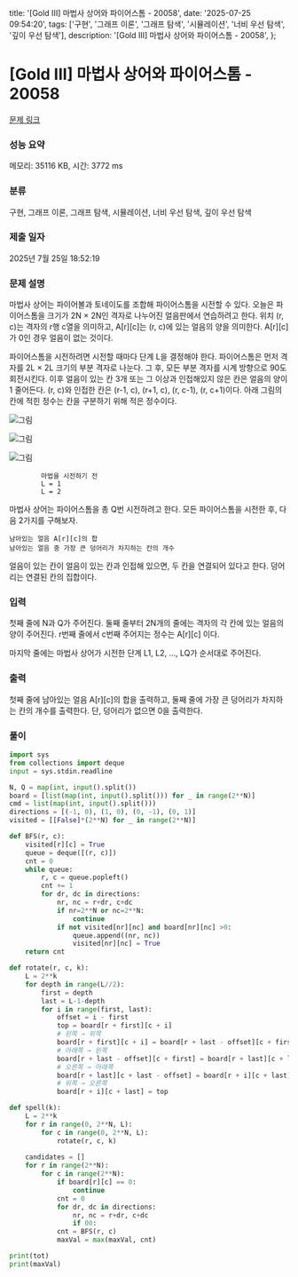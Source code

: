   title: '[Gold III] 마법사 상어와 파이어스톰 - 20058',
  date: '2025-07-25 09:54:20',
  tags: ['구현', '그래프 이론', '그래프 탐색', '시뮬레이션', '너비 우선 탐색', '깊이 우선 탐색'],
  description: '[Gold III] 마법사 상어와 파이어스톰 - 20058',
};

# [Gold III] 마법사 상어와 파이어스톰 - 20058 

[문제 링크](https://www.acmicpc.net/problem/20058) 

### 성능 요약

메모리: 35116 KB, 시간: 3772 ms

### 분류

구현, 그래프 이론, 그래프 탐색, 시뮬레이션, 너비 우선 탐색, 깊이 우선 탐색

### 제출 일자

2025년 7월 25일 18:52:19

### 문제 설명

마법사 상어는 파이어볼과 토네이도를 조합해 파이어스톰을 시전할 수 있다. 오늘은 파이어스톰을 크기가 2N × 2N인 격자로 나누어진 얼음판에서 연습하려고 한다. 위치 (r, c)는 격자의 r행 c열을 의미하고, A[r][c]는 (r, c)에 있는 얼음의 양을 의미한다. A[r][c]가 0인 경우 얼음이 없는 것이다.

파이어스톰을 시전하려면 시전할 때마다 단계 L을 결정해야 한다. 파이어스톰은 먼저 격자를 2L × 2L 크기의 부분 격자로 나눈다. 그 후, 모든 부분 격자를 시계 방향으로 90도 회전시킨다. 이후 얼음이 있는 칸 3개 또는 그 이상과 인접해있지 않은 칸은 얼음의 양이 1 줄어든다. (r, c)와 인접한 칸은 (r-1, c), (r+1, c), (r, c-1), (r, c+1)이다. 아래 그림의 칸에 적힌 정수는 칸을 구분하기 위해 적은 정수이다.

	
		
			

![그림](https://upload.acmicpc.net/68137f5d-fdbd-48c6-92f0-0a74ee53b0c2/-/preview/)

			

![그림](https://upload.acmicpc.net/4216e4de-a9f7-4bf0-9385-e20c583c1228/-/preview/)

			

![그림](https://upload.acmicpc.net/a58a4219-afc7-4f77-a194-a5495882eeb4/-/preview/)

		
		
			마법을 시전하기 전
			L = 1
			L = 2
		
	

마법사 상어는 파이어스톰을 총 Q번 시전하려고 한다. 모든 파이어스톰을 시전한 후, 다음 2가지를 구해보자.

	남아있는 얼음 A[r][c]의 합
	남아있는 얼음 중 가장 큰 덩어리가 차지하는 칸의 개수

얼음이 있는 칸이 얼음이 있는 칸과 인접해 있으면, 두 칸을 연결되어 있다고 한다. 덩어리는 연결된 칸의 집합이다.

### 입력 

 첫째 줄에 N과 Q가 주어진다. 둘째 줄부터 2N개의 줄에는 격자의 각 칸에 있는 얼음의 양이 주어진다. r번째 줄에서 c번째 주어지는 정수는 A[r][c] 이다.

마지막 줄에는 마법사 상어가 시전한 단계 L1, L2, ..., LQ가 순서대로 주어진다.

### 출력 

 첫째 줄에 남아있는 얼음 A[r][c]의 합을 출력하고, 둘째 줄에 가장 큰 덩어리가 차지하는 칸의 개수를 출력한다. 단, 덩어리가 없으면 0을 출력한다.

### 풀이
```python
import sys
from collections import deque
input = sys.stdin.readline

N, Q = map(int, input().split())
board = [list(map(int, input().split())) for _ in range(2**N)]
cmd = list(map(int, input().split()))
directions = [(-1, 0), (1, 0), (0, -1), (0, 1)]
visited = [[False]*(2**N) for _ in range(2**N)]

def BFS(r, c):
    visited[r][c] = True
    queue = deque([(r, c)])
    cnt = 0
    while queue:
        r, c = queue.popleft()
        cnt += 1
        for dr, dc in directions:
            nr, nc = r+dr, c+dc
            if nr=2**N or nc=2**N:
                continue
            if not visited[nr][nc] and board[nr][nc] >0:
                queue.append((nr, nc))
                visited[nr][nc] = True
    return cnt

def rotate(r, c, k):
    L = 2**k
    for depth in range(L//2):
        first = depth
        last = L-1-depth
        for i in range(first, last):
            offset = i - first
            top = board[r + first][c + i]
            # 왼쪽 → 위쪽
            board[r + first][c + i] = board[r + last - offset][c + first]
            # 아래쪽 → 왼쪽
            board[r + last - offset][c + first] = board[r + last][c + last - offset]
            # 오른쪽 → 아래쪽
            board[r + last][c + last - offset] = board[r + i][c + last]
            # 위쪽 → 오른쪽
            board[r + i][c + last] = top

def spell(k):
    L = 2**k
    for r in range(0, 2**N, L):
        for c in range(0, 2**N, L):
            rotate(r, c, k)
    
    candidates = []
    for r in range(2**N):
        for c in range(2**N):
            if board[r][c] == 0:
                continue
            cnt = 0
            for dr, dc in directions:
                nr, nc = r+dr, c+dc
                if 00:
            cnt = BFS(r, c)
            maxVal = max(maxVal, cnt)

print(tot)
print(maxVal)
```